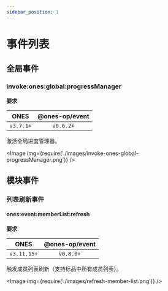 ```yaml
---
sidebar_position: 1
---
```



# 事件列表

## 全局事件

### invoke:ones:global:progressManager

**要求**

|   ONES    | @ones-op/event |
| :-------: | :------------: |
| `v3.7.1+` |   `v0.6.2+`    |

激活全局进度管理器。

<Image img={require('./images/invoke-ones-global-progressManager.png')} />

## 模块事件

### 列表刷新事件

#### ones:event:memberList:refresh

**要求**

|    ONES     | @ones-op/event |
| :---------: | :------------: |
| `v3.11.15+` |   `v0.8.0+`    |

触发成员列表刷新（支持标品中所有成员列表）。

<Image img={require('./images/refresh-member-list.png')} />
